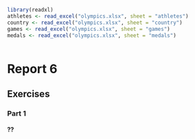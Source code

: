 ```r
library(readxl)
athletes <- read_excel("olympics.xlsx", sheet = "athletes")
country <- read_excel("olympics.xlsx", sheet = "country")
games <- read_excel("olympics.xlsx", sheet = "games")
medals <- read_excel("olympics.xlsx", sheet = "medals")



```

# Report 6
## Exercises
### Part 1
#### ??
